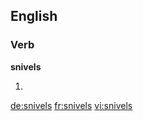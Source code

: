 ==English==

===Verb===
'''snivels'''

# {{third-person singular of|snivel}}

[[de:snivels]]
[[fr:snivels]]
[[vi:snivels]]